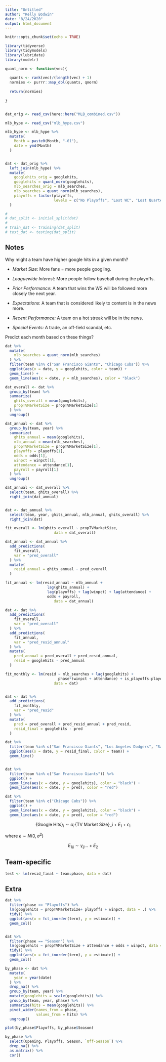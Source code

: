 ```yaml
---
title: "Untitled"
author: "Kelly Bodwin"
date: "8/24/2020"
output: html_document
---
```


```r
knitr::opts_chunk$set(echo = TRUE)
```

```r
library(tidyverse)
library(tidymodels)
library(lubridate)
library(modelr)
```

```r
quant_norm <- function(vec){
  
  quants <- rank(vec)/(length(vec) + 1)
  normies <- purrr::map_dbl(quants, qnorm)
  
  return(normies)
  
}


dat_orig <- read_csv(here::here("MLB_combined.csv")) 
```

```r
mlb_hype <- read_csv("mlb_hype.csv")

mlb_hype <- mlb_hype %>%
  mutate(
    Month = paste0(Month, "-01"),
    date = ymd(Month)
  )


dat <- dat_orig %>%
  left_join(mlb_hype) %>%
  mutate(
    googlehits_orig = googlehits,
    googlehits = quant_norm(googlehits),
    mlb_searches_orig = mlb_searches,
    mlb_searches = quant_norm(mlb_searches),
    playoffs = factor(playoffs, 
                      levels = c("No Playoffs", "Lost WC", "Lost Quarter", "Lost Semi", "Lost WS", "Won WS"))
  ) 

# 
# dat_split <- initial_split(dat)
# 
# train_dat <- training(dat_split)
# test_dat <- testing(dat_split)
```

## Notes

Why might a team have higher google hits in a given month?

* *Market Size*:  More fans = more people googling.

* *Leaguewide Interest*:  More people follow baseball during the playoffs.

* *Prior Performance:*  A team that wins the WS will be followed more closely the next year.

* *Expectations*: A team that is considered likely to content is in the news more.

* *Recent Performance:* A team on a hot streak will be in the news.

* *Special Events:* A trade, an off-field scandal, etc.



Predict each month based on these things?

```r
dat %>%
  mutate(
    mlb_searches = quant_norm(mlb_searches)
  ) %>%
  filter(team %in% c("San Francisco Giants", "Chicago Cubs")) %>%
  ggplot(aes(x = date, y = googlehits, color = team)) +
  geom_line() +
  geom_line(aes(x = date, y = mlb_searches), color = "black")
```


```r
dat_overall <- dat %>%
  group_by(team) %>%
  summarize(
    ghits_overall = mean(googlehits),
    propTVMarketSize = propTVMarketSize[1]
  ) %>%
  ungroup()

dat_annual <- dat %>%
  group_by(team, year) %>%
  summarize(
    ghits_annual = mean(googlehits),
    mlb_annual = mean(mlb_searches),
    propTVMarketSize = propTVMarketSize[1],
    playoffs = playoffs[1],
    odds = odds[1],
    winpct = winpct[1],
    attendance = attendance[1],
    payroll = payroll[1]
  ) %>%
  ungroup()

dat_annual <- dat_overall %>%
  select(team, ghits_overall) %>%
  right_join(dat_annual)


dat <- dat_annual %>%
  select(team, year, ghits_annual, mlb_annual, ghits_overall) %>%
  right_join(dat)
```


```r
fit_overall <- lm(ghits_overall ~ propTVMarketSize,
                      data = dat_overall)

dat_annual <- dat_annual %>%
  add_predictions(
    fit_overall,
    var = "pred_overall"
  ) %>%
  mutate(
    resid_annual = ghits_annual - pred_overall
  )
```


```r
fit_annual <- lm(resid_annual ~ mlb_annual + 
                   lag(ghits_annual) + 
                   lag(playoffs) + lag(winpct) + lag(attendance) +
                   odds + payroll,
                      data = dat_annual) 

dat <- dat %>%
  add_predictions(
    fit_overall,
    var = "pred_overall"
  ) %>%
  add_predictions(
    fit_annual,
    var = "pred_resid_annual"
  ) %>%
  mutate(
    pred_annual = pred_overall + pred_resid_annual,
    resid = googlehits - pred_annual
  )
```


```r
fit_monthly <- lm(resid ~ mlb_searches + lag(googlehits) + 
                        phase*(winpct + attendance) + is_playoffs:playoffs,
                      data = dat) 


dat <- dat %>%
  add_predictions(
    fit_monthly,
    var = "pred_resid"
  ) %>%
  mutate(
    pred = pred_overall + pred_resid_annual + pred_resid,
    resid_final = googlehits - pred
  )
```


```r
dat %>%
  filter(team %in% c("San Francisco Giants", "Los Angeles Dodgers", "San Diego Padres")) %>%
  ggplot(aes(x = date, y = resid_final, color = team)) +
  geom_line()


dat %>%
  filter(team %in% c("San Francisco Giants")) %>%
  ggplot() +
  geom_line(aes(x = date, y = googlehits), color = "black") +
  geom_line(aes(x = date, y = pred), color = "red")

dat %>%
  filter(team %in% c("Chicago Cubs")) %>%
  ggplot() +
  geom_line(aes(x = date, y = googlehits), color = "black") +
  geom_line(aes(x = date, y = pred), color = "red")
```




$$\text{\{Google Hits\}}_i \sim \alpha_i \, \text{\{TV Market Size\}_i} + E_1 + \epsilon_1$$

where $\epsilon \sim N(0, \sigma^2)$

$$E_{1ij} \sim \gamma_{ij} ... + E_2$$

## Team-specific

```r
test <- lm(resid_final ~ team:phase, data = dat)
```



## Extra

```r
dat %>%
  filter(phase == "Playoffs") %>%
  lm(googlehits ~ propTVMarketSize+ playoffs + winpct, data = .) %>% 
  tidy() %>%
  ggplot(aes(x = fct_inorder(term), y = estimate)) +
  geom_col()


dat %>%
  filter(phase == "Season") %>%
  lm(googlehits ~ propTVMarketSize + attendance + odds + winpct, data = .) %>% 
  tidy() %>%
  ggplot(aes(x = fct_inorder(term), y = estimate)) +
  geom_col()
```

```r
by_phase <- dat %>%
  mutate(
    year = year(date)
  ) %>%
  drop_na() %>%
  group_by(team, year) %>%
  mutate(googlehits = scale(googlehits)) %>%
  group_by(team, year, phase) %>%
  summarize(hits = mean(googlehits)) %>%
  pivot_wider(names_from = phase, 
              values_from = hits) %>%
  ungroup() 

plot(by_phase$Playoffs, by_phase$Season)

by_phase %>%
  select(Opening, Playoffs, Season, `Off-Season`) %>%
  drop_na() %>%
  as.matrix() %>%
  cor()
```



